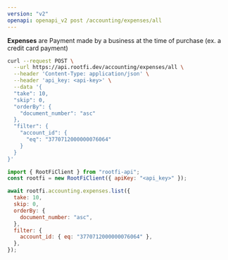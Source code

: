 ```yaml
---
version: "v2"
openapi: openapi_v2 post /accounting/expenses/all
---
```


**Expenses** are Payment made by a business at the time of purchase (ex. a credit card payment)

<RequestExample>

```bash cURL
curl --request POST \
  --url https://api.rootfi.dev/accounting/expenses/all \
  --header 'Content-Type: application/json' \
  --header 'api_key: <api-key>' \
  --data '{
  "take": 10,
  "skip": 0,
  "orderBy": {
    "document_number": "asc"
  },
  "filter": {
    "account_id": {
      "eq": "3770712000000076064"
    }
  }
}'
```

```javascript NodeJS
import { RootFiClient } from "rootfi-api";
const rootfi = new RootFiClient({ apiKey: "<api_key>" });

await rootfi.accounting.expenses.list({
  take: 10,
  skip: 0,
  orderBy: {
    document_number: "asc",
  },
  filter: {
    account_id: { eq: "3770712000000076064" },
  },
});
```

</RequestExample>
